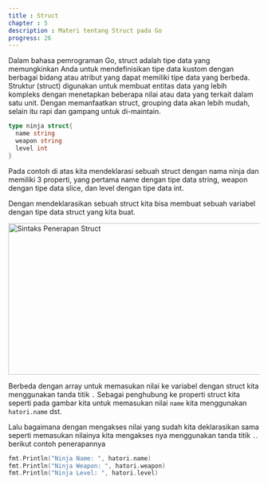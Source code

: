 ```yaml
---
title : Struct
chapter : 5
description : Materi tentang Struct pada Go
progress: 26
---
```


Dalam bahasa pemrograman Go, struct adalah tipe data yang 
memungkinkan Anda untuk mendefinisikan tipe data kustom dengan 
berbagai bidang atau atribut yang dapat memiliki tipe data yang berbeda. 
Struktur (struct) digunakan untuk membuat entitas data yang lebih 
kompleks dengan menetapkan beberapa nilai atau data yang terkait dalam 
satu unit. Dengan memanfaatkan struct, grouping data akan lebih mudah, 
selain itu rapi dan gampang untuk di-maintain.

```go showLineNumbers
type ninja struct{
  name string
  weapon string
  level int
}
```
Pada contoh di atas kita mendeklarasi sebuah struct dengan nama ninja dan 
memiliki 3 properti, yang pertama name dengan tipe data string, weapon 
dengan tipe data slice, dan level dengan tipe data int. 

Dengan mendeklarasikan sebuah struct kita bisa membuat sebuah variabel 
dengan tipe data struct yang kita buat. 

<Image
  src="/content/bab-5-18.webp"
  width="618"
  height="304"
  alt="Sintaks Penerapan Struct"
/>

Berbeda dengan array untuk memasukan nilai ke variabel dengan struct 
kita menggunakan tanda titik `.` Sebagai penghubung ke properti struct kita 
seperti pada gambar kita untuk memasukan nilai `name` kita 
menggunakan `hatori.name` dst.

Lalu bagaimana dengan mengakses nilai yang sudah kita deklarasikan 
sama seperti memasukan nilainya kita mengakses nya menggunakan tanda 
titik `.`. berikut contoh penerapannya

```go showLineNumbers
fmt.Println("Ninja Name: ", hatori.name)
fmt.Println("Ninja Weapon: ", hatori.weapon)
fmt.Println("Ninja Level: ", hatori.level)
```